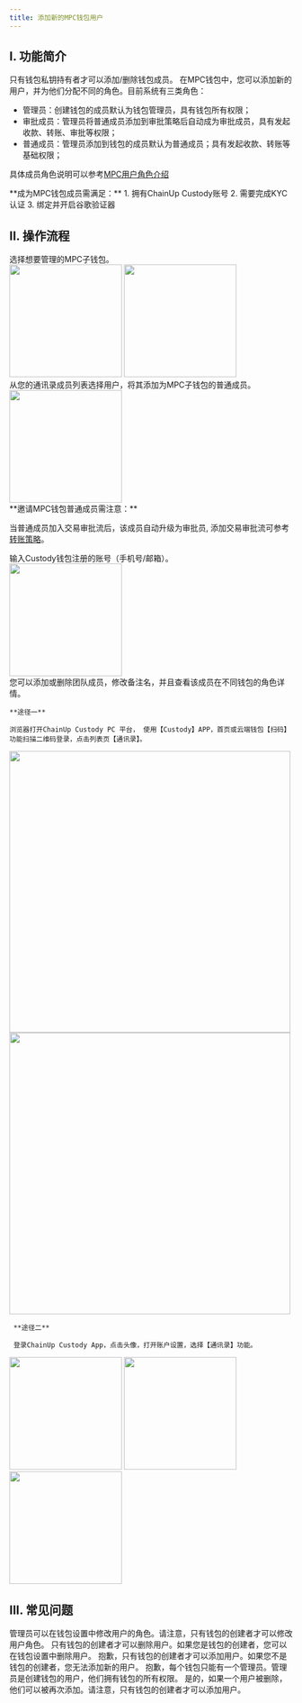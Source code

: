 ```yaml
---
title: 添加新的MPC钱包用户
---
```


## I. 功能简介

<Note>只有钱包私钥持有者才可以添加/删除钱包成员。</Note>
在MPC钱包中，您可以添加新的用户，并为他们分配不同的角色。目前系统有三类角色：

- 管理员：创建钱包的成员默认为钱包管理员，具有钱包所有权限；
- 审批成员：管理员将普通成员添加到审批策略后自动成为审批成员，具有发起收款、转账、审批等权限；
- 普通成员：管理员添加到钱包的成员默认为普通成员；具有发起收款、转账等基础权限；

具体成员角色说明可以参考[MPC用户角色介绍](/help-center/manage-mpc/user-setting/user-role)

<Tip>
**成为MPC钱包成员需满足：**
1. 拥有ChainUp Custody账号
2. 需要完成KYC认证
3. 绑定并开启谷歌验证器
</Tip>

## II. 操作流程

<Steps>
<Step title="选择MPC子钱包">
   选择想要管理的MPC子钱包。

<div className="w-full flex items-center justify-center"> 
<CardGroup cols={2}>
<img src="/images/user-guide/add1cn.jpg" width="200"/>
<img src="/images/user-guide/add2cn.jpg" width="200"/>
</CardGroup>
</div>
</Step>

<Step title="添加成员为MPC钱包普通成员">
    从您的通讯录成员列表选择用户，将其添加为MPC子钱包的普通成员。
<div className="w-full flex items-center justify-center"> 
<img src="/images/user-guide/add3cn.jpg" width="200"/>
</div>
<Tip>
**邀请MPC钱包普通成员需注意：**

当普通成员加入交易审批流后，该成员自动升级为审批员, 添加交易审批流可参考[转账策略](/help-center/manage-mpc/strategy/transfer)。
</Tip>
</Step>

<Step title="如该用户不在您的团队（通讯录）中，可输入账号">
    输入Custody钱包注册的账号（手机号/邮箱）。
    <div className="w-full flex items-center justify-center"> 
<img src="/images/user-guide/add4cn.jpg" width="200"/>
</div>
</Step>


<Step title="使用通讯录功能管理所有团队成员">
您可以添加或删除团队成员，修改备注名，并且查看该成员在不同钱包的角色详情。
   
   
    **途径一** 
    
    浏览器打开ChainUp Custody PC 平台， 使用【Custody】APP，首页或云端钱包【扫码】功能扫描二维码登录，点击列表页【通讯录】。

<div className="w-full flex items-center justify-center"> 
<CardGroup cols={2}>
<img src="/images/user-guide/webadd1cn.png" width="500"/>
<img src="/images/user-guide/webadd2cn.png" width="500"/>
</CardGroup>
</div>

     **途径二** 
     
     登录ChainUp Custody App，点击头像，打开账户设置，选择【通讯录】功能。

<div className="w-full flex items-center justify-center"> 
<CardGroup cols={3}>
<img src="/images/user-guide/add5cn.jpg" width="200"/>
<img src="/images/user-guide/add6cn.jpg" width="200"/>
<img src="/images/user-guide/add7cn.jpg" width="200"/>
</CardGroup>
</div>

</Step>
</Steps>

## III. 常见问题

<Accordion title="如何修改用户的角色？">
管理员可以在钱包设置中修改用户的角色。请注意，只有钱包的创建者才可以修改用户角色。
</Accordion>

<Accordion title="我可以删除一个用户吗？">
只有钱包的创建者才可以删除用户。如果您是钱包的创建者，您可以在钱包设置中删除用户。
</Accordion>

<Accordion title="如果我不是钱包的创建者，我可以添加用户吗？">
抱歉，只有钱包的创建者才可以添加用户。如果您不是钱包的创建者，您无法添加新的用户。
</Accordion>

<Accordion title="我可以在一个钱包中设置多个管理员吗？">
抱歉，每个钱包只能有一个管理员。管理员是创建钱包的用户，他们拥有钱包的所有权限。
</Accordion>

<Accordion title="如果一个用户被删除，他们可以再次被添加吗？">
是的，如果一个用户被删除，他们可以被再次添加。请注意，只有钱包的创建者才可以添加用户。
</Accordion>

